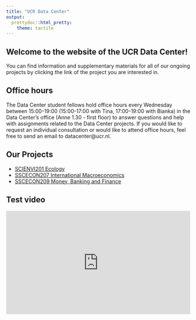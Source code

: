 ```yaml
---
title: "UCR Data Center"
output: 
  prettydoc::html_pretty:
    theme: tactile
---
```


## Welcome to the website of the UCR Data Center!

You can find information and supplementary materials for all of our ongoing projects by clicking the link of the project you are interested in.

## Office hours

The Data Center student fellows hold office hours every Wednesday between 15:00-19:00 (15:00-17:00 with Tina, 17:00-19:00 with Bianka) in the Data Center's office (Anne 1.30 - first floor) to answer questions and help with assignments related to the Data Center projects.
If you would like to request an individual consultation or would like to attend office hours, feel free to send an email to datacenter@ucr.nl.

## Our Projects

* [SCIENVI201 Ecology](https://ucrdatacenter.github.io/SCIENVI201)
* [SSCECON207 International Macroeconomics](https://ucrdatacenter.github.io/SSCECON207)
* [SSCECON209 Money, Banking and Finance](https://ucrdatacenter.github.io/SSCECON209)

<!-- ## Course combinations at UCR -->

<!-- This chord diagram shows how UCR students combined tracks in the past.  -->
<!-- Every chord means that there were students who completed both tracks during their time at UCR. -->

<!-- If you hover over a track, it shows you all the other tracks that students took in combination with that track.  -->
<!-- If you hover over a chord, it shows you the number of students who completed both tracks at the endpoints of the chord. -->

<!-- ```{r, echo=F,error=F,message=F,fig.align="center",warning=F,fig.width=8,fig.height=8} -->
<!-- # library(chorddiag) -->
<!-- # library(tidyverse) -->
<!-- #  -->
<!-- # read.csv("concM.csv", row.names = 1) %>%  -->
<!-- #   as.matrix() %>%  -->
<!-- #   chorddiag(type = "directional", showTicks = FALSE, groupnameFontsize = 14, groupnamePadding = 2) -->
<!-- htmltools::includeHTML("conc.html") -->
<!-- ``` -->

## Test video

<div class="embed-container">
  <iframe
      src="https://player.vimeo.com/video/730053253"
      width="500"
      height="281"
      frameborder="0"
      webkitallowfullscreen
      mozallowfullscreen
      allowfullscreen>
  </iframe>
</div>
